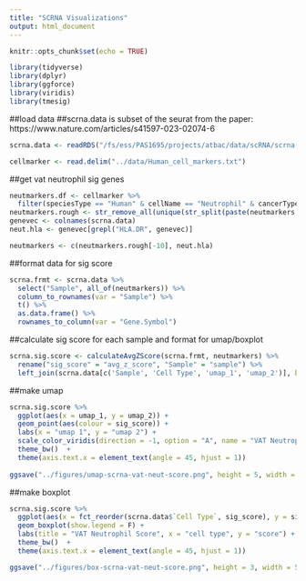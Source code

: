 ```yaml
---
title: "SCRNA Visualizations"
output: html_document
---
```


```r
knitr::opts_chunk$set(echo = TRUE)

library(tidyverse)
library(dplyr)
library(ggforce)
library(viridis)
library(tmesig)
```

##load data
##scrna.data is subset of the seurat from the paper: https://www.nature.com/articles/s41597-023-02074-6
```r
scrna.data <- readRDS("/fs/ess/PAS1695/projects/atbac/data/scRNA/scrna-seurat-subset.RDS")

cellmarker <- read.delim("../data/Human_cell_markers.txt")
```

##get vat neutrophil sig genes
```r
neutmarkers.df <- cellmarker %>%
  filter(speciesType == "Human" & cellName == "Neutrophil" & cancerType == "Normal" & grepl("blood", tissueType, ignore.case = T))
neutmarkers.rough <- str_remove_all(unique(str_split(paste(neutmarkers.df$geneSymbol, collapse = ","), ",")[[1]]), " |\\[|\\]")
genevec <- colnames(scrna.data)
neut.hla <- genevec[grepl("HLA.DR", genevec)]

neutmarkers <- c(neutmarkers.rough[-10], neut.hla) 
```

##format data for sig score
```r
scrna.frmt <- scrna.data %>%
  select("Sample", all_of(neutmarkers)) %>%
  column_to_rownames(var = "Sample") %>%
  t() %>%
  as.data.frame() %>%
  rownames_to_column(var = "Gene.Symbol")
```

##calculate sig score for each sample and format for umap/boxplot
```r
scrna.sig.score <- calculateAvgZScore(scrna.frmt, neutmarkers) %>%
  rename("sig_score" = "avg_z_score", "Sample" = "sample") %>%
  left_join(scrna.data[c('Sample', 'Cell Type', 'umap_1', 'umap_2')], by = "Sample")
```

##make umap
```r
scrna.sig.score %>%
  ggplot(aes(x = umap_1, y = umap_2)) + 
  geom_point(aes(colour = sig_score)) +
  labs(x = "umap 1", y = "umap 2") +
  scale_color_viridis(direction = -1, option = "A", name = "VAT Neutrophil Score") +
  theme_bw()  +
  theme(axis.text.x = element_text(angle = 45, hjust = 1))
  
ggsave("../figures/umap-scrna-vat-neut-score.png", height = 5, width = 7.5)
```

##make boxplot
```r
scrna.sig.score %>%
  ggplot(aes(x = fct_reorder(scrna.data$`Cell Type`, sig_score), y = sig_score)) +
  geom_boxplot(show.legend = F) +
  labs(title = "VAT Neutrophil Score", x = "cell type", y = "score") +
  theme_bw()  +
  theme(axis.text.x = element_text(angle = 45, hjust = 1))

ggsave("../figures/box-scrna-vat-neut-score.png", height = 3, width = 5)
```
